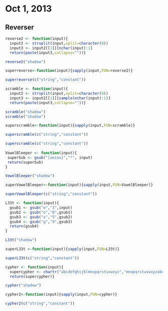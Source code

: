 # Oct 1, 2013

## Reverser

```r
reverse2 <- function(input){
  input2 <- strsplit(input,split=character(0))
  input3 <- input2[[1]][nchar(input):1]
  return(paste(input3,collapse=""))}

reverse2("shadow")

superreverse<-function(input){sapply(input,FUN=reverse2)}

superreverse(c("string","constant"))

scramble <- function(input){
  input2 <- strsplit(input,split=character(0))
  input3 <- input2[[1]][sample(nchar(input):1)]
  return(paste(input3,collapse=""))}

scramble("shadow")
scramble("shadow")

superscramble<-function(input){sapply(input,FUN=scramble)}

superscramble(c("string","constant"))

superscramble(c("string","constant"))
 
VowelBleeper <- function(input){
 superSub <- gsub("[aeiou]","*", input)
 return(superSub)
}

VowelBleeper("shadow")

superVowelBleeper<-function(input){sapply(input,FUN=VowelBleeper)}

superVowelBleeper(c("string","constant"))

L33t <- function(input){
  gsub1 <- gsub("e","3",input)
  gsub2 <- gsub("o","0",gsub1)
  gsub3 <- gsub("s","5",gsub2)
  gsub4 <- gsub("g","9",gsub3)
  return(gsub4)
}

L33t("shadow")

superL33t <-function(input){sapply(input,FUN=L33t)}

superL33t(c("string","constant"))

cypher <- function(input){
  supercypher <- chartr("abcdefghijklmnopqrstuvwxyz","mnopqrstuvwxyzabcdefghijkl",input)
  return(supercypher)}

cypher("shadow")

cypher2<-function(input){sapply(input,FUN=cypher)}

cypher2(c("string","constant"))
```
